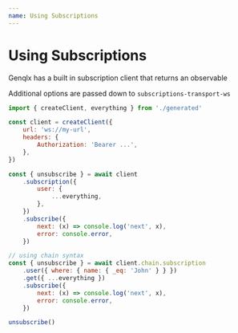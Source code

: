 ```yaml
---
name: Using Subscriptions
---
```


# Using Subscriptions

Genqlx has a built in subscription client that returns an observable

Additional options are passed down to `subscriptions-transport-ws`

```js
import { createClient, everything } from './generated'

const client = createClient({
    url: 'ws://my-url',
    headers: {
        Authorization: 'Bearer ...',
    },
})

const { unsubscribe } = await client
    .subscription({
        user: {
            ...everything,
        },
    })
    .subscribe({
        next: (x) => console.log('next', x),
        error: console.error,
    })

// using chain syntax
const { unsubscribe } = await client.chain.subscription
    .user({ where: { name: { _eq: 'John' } } })
    .get({ ...everything })
    .subscribe({
        next: (x) => console.log('next', x),
        error: console.error,
    })

unsubscribe()
```
